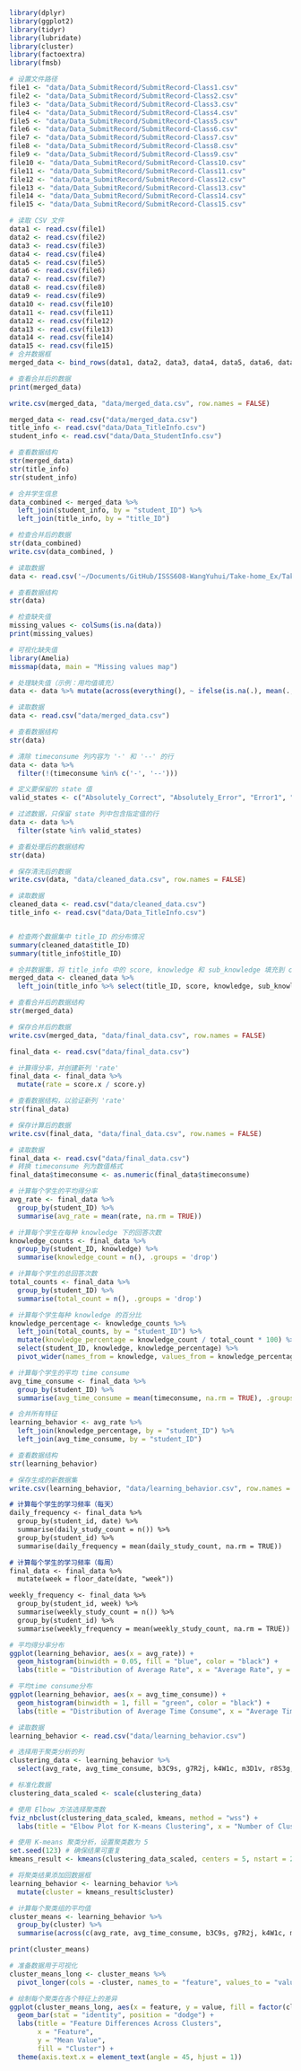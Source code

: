 ```r
library(dplyr)
library(ggplot2)
library(tidyr)
library(lubridate)
library(cluster)
library(factoextra)
library(fmsb)
```

```r
# 设置文件路径
file1 <- "data/Data_SubmitRecord/SubmitRecord-Class1.csv"
file2 <- "data/Data_SubmitRecord/SubmitRecord-Class2.csv"
file3 <- "data/Data_SubmitRecord/SubmitRecord-Class3.csv"
file4 <- "data/Data_SubmitRecord/SubmitRecord-Class4.csv"
file5 <- "data/Data_SubmitRecord/SubmitRecord-Class5.csv"
file6 <- "data/Data_SubmitRecord/SubmitRecord-Class6.csv"
file7 <- "data/Data_SubmitRecord/SubmitRecord-Class7.csv"
file8 <- "data/Data_SubmitRecord/SubmitRecord-Class8.csv"
file9 <- "data/Data_SubmitRecord/SubmitRecord-Class9.csv"
file10 <- "data/Data_SubmitRecord/SubmitRecord-Class10.csv"
file11 <- "data/Data_SubmitRecord/SubmitRecord-Class11.csv"
file12 <- "data/Data_SubmitRecord/SubmitRecord-Class12.csv"
file13 <- "data/Data_SubmitRecord/SubmitRecord-Class13.csv"
file14 <- "data/Data_SubmitRecord/SubmitRecord-Class14.csv"
file15 <- "data/Data_SubmitRecord/SubmitRecord-Class15.csv"

# 读取 CSV 文件
data1 <- read.csv(file1)
data2 <- read.csv(file2)
data3 <- read.csv(file3)
data4 <- read.csv(file4)
data5 <- read.csv(file5)
data6 <- read.csv(file6)
data7 <- read.csv(file7)
data8 <- read.csv(file8)
data9 <- read.csv(file9)
data10 <- read.csv(file10)
data11 <- read.csv(file11)
data12 <- read.csv(file12)
data13 <- read.csv(file13)
data14 <- read.csv(file14)
data15 <- read.csv(file15)
# 合并数据框
merged_data <- bind_rows(data1, data2, data3, data4, data5, data6, data7, data8, data9, data10, data11, data12, data13, data14, data15,)

# 查看合并后的数据
print(merged_data)

```

```r
write.csv(merged_data, "data/merged_data.csv", row.names = FALSE)
```

```r
merged_data <- read.csv("data/merged_data.csv")
title_info <- read.csv("data/Data_TitleInfo.csv")
student_info <- read.csv("data/Data_StudentInfo.csv")
```

```r
# 查看数据结构
str(merged_data)
str(title_info)
str(student_info)

# 合并学生信息
data_combined <- merged_data %>%
  left_join(student_info, by = "student_ID") %>%
  left_join(title_info, by = "title_ID")

# 检查合并后的数据
str(data_combined)
write.csv(data_combined, )
```

```r
# 读取数据
data <- read.csv('~/Documents/GitHub/ISSS608-WangYuhui/Take-home_Ex/Take-home_Ex03/data/merged_data.csv')

# 查看数据结构
str(data)

# 检查缺失值
missing_values <- colSums(is.na(data))
print(missing_values)

# 可视化缺失值
library(Amelia)
missmap(data, main = "Missing values map")

# 处理缺失值（示例：用均值填充）
data <- data %>% mutate(across(everything(), ~ ifelse(is.na(.), mean(., na.rm = TRUE), .)))
```

```r
# 读取数据
data <- read.csv("data/merged_data.csv")

# 查看数据结构
str(data)

# 清除 timeconsume 列内容为 '-' 和 '--' 的行
data <- data %>%
  filter(!(timeconsume %in% c('-', '--')))

# 定义要保留的 state 值
valid_states <- c("Absolutely_Correct", "Absolutely_Error", "Error1", "Error2", "Error3", "Error4", "Error6", "Error7", "Error8", "Error9", "Partially_Correct")

# 过滤数据，只保留 state 列中包含指定值的行
data <- data %>%
  filter(state %in% valid_states)

# 查看处理后的数据结构
str(data)

# 保存清洗后的数据
write.csv(data, "data/cleaned_data.csv", row.names = FALSE)
```

```r
# 读取数据
cleaned_data <- read.csv("data/cleaned_data.csv")
title_info <- read.csv("data/Data_TitleInfo.csv")


# 检查两个数据集中 title_ID 的分布情况
summary(cleaned_data$title_ID)
summary(title_info$title_ID)

# 合并数据集，将 title_info 中的 score, knowledge 和 sub_knowledge 填充到 cleaned_data 中
merged_data <- cleaned_data %>%
  left_join(title_info %>% select(title_ID, score, knowledge, sub_knowledge), by = "title_ID")

# 查看合并后的数据结构
str(merged_data)

# 保存合并后的数据
write.csv(merged_data, "data/final_data.csv", row.names = FALSE)
```

```r
final_data <- read.csv("data/final_data.csv")

# 计算得分率，并创建新列 'rate'
final_data <- final_data %>%
  mutate(rate = score.x / score.y)

# 查看数据结构，以验证新列 'rate'
str(final_data)

# 保存计算后的数据
write.csv(final_data, "data/final_data.csv", row.names = FALSE)
```

```r
# 读取数据
final_data <- read.csv("data/final_data.csv")
# 转换 timeconsume 列为数值格式
final_data$timeconsume <- as.numeric(final_data$timeconsume)

# 计算每个学生的平均得分率
avg_rate <- final_data %>%
  group_by(student_ID) %>%
  summarise(avg_rate = mean(rate, na.rm = TRUE))

# 计算每个学生在每种 knowledge 下的回答次数
knowledge_counts <- final_data %>%
  group_by(student_ID, knowledge) %>%
  summarise(knowledge_count = n(), .groups = 'drop')

# 计算每个学生的总回答次数
total_counts <- final_data %>%
  group_by(student_ID) %>%
  summarise(total_count = n(), .groups = 'drop')

# 计算每个学生每种 knowledge 的百分比
knowledge_percentage <- knowledge_counts %>%
  left_join(total_counts, by = "student_ID") %>%
  mutate(knowledge_percentage = knowledge_count / total_count * 100) %>%
  select(student_ID, knowledge, knowledge_percentage) %>%
  pivot_wider(names_from = knowledge, values_from = knowledge_percentage, values_fill = list(knowledge_percentage = 0))

# 计算每个学生的平均 time consume
avg_time_consume <- final_data %>%
  group_by(student_ID) %>%
  summarise(avg_time_consume = mean(timeconsume, na.rm = TRUE), .groups = 'drop')

# 合并所有特征
learning_behavior <- avg_rate %>%
  left_join(knowledge_percentage, by = "student_ID") %>%
  left_join(avg_time_consume, by = "student_ID")

# 查看数据结构
str(learning_behavior)

# 保存生成的新数据集
write.csv(learning_behavior, "data/learning_behavior.csv", row.names = FALSE)
```

```markdown
# 计算每个学生的学习频率（每天）
daily_frequency <- final_data %>%
  group_by(student_id, date) %>%
  summarise(daily_study_count = n()) %>%
  group_by(student_id) %>%
  summarise(daily_frequency = mean(daily_study_count, na.rm = TRUE))

# 计算每个学生的学习频率（每周）
final_data <- final_data %>%
  mutate(week = floor_date(date, "week"))

weekly_frequency <- final_data %>%
  group_by(student_id, week) %>%
  summarise(weekly_study_count = n()) %>%
  group_by(student_id) %>%
  summarise(weekly_frequency = mean(weekly_study_count, na.rm = TRUE))
```

```r
# 平均得分率分布
ggplot(learning_behavior, aes(x = avg_rate)) +
  geom_histogram(binwidth = 0.05, fill = "blue", color = "black") +
  labs(title = "Distribution of Average Rate", x = "Average Rate", y = "Frequency")

# 平均time consume分布
ggplot(learning_behavior, aes(x = avg_time_consume)) +
  geom_histogram(binwidth = 1, fill = "green", color = "black") +
  labs(title = "Distribution of Average Time Consume", x = "Average Time Consume", y = "Frequency")

```

```r
# 读取数据
learning_behavior <- read.csv("data/learning_behavior.csv")

# 选择用于聚类分析的列
clustering_data <- learning_behavior %>%
  select(avg_rate, avg_time_consume, b3C9s, g7R2j, k4W1c, m3D1v, r8S3g, s8Y2f, t5V9e, y9W5d)

# 标准化数据
clustering_data_scaled <- scale(clustering_data)

# 使用 Elbow 方法选择聚类数
fviz_nbclust(clustering_data_scaled, kmeans, method = "wss") +
  labs(title = "Elbow Plot for K-means Clustering", x = "Number of Clusters (k)", y = "Total Within-Cluster Sum of Square (WSS)")

# 使用 K-means 聚类分析，设置聚类数为 5
set.seed(123) # 确保结果可重复
kmeans_result <- kmeans(clustering_data_scaled, centers = 5, nstart = 25)

# 将聚类结果添加回数据框
learning_behavior <- learning_behavior %>%
  mutate(cluster = kmeans_result$cluster)

# 计算每个聚类组的平均值
cluster_means <- learning_behavior %>%
  group_by(cluster) %>%
  summarise(across(c(avg_rate, avg_time_consume, b3C9s, g7R2j, k4W1c, m3D1v, r8S3g, s8Y2f, t5V9e, y9W5d), mean, na.rm = TRUE))

print(cluster_means)


```

```r
# 准备数据用于可视化
cluster_means_long <- cluster_means %>%
  pivot_longer(cols = -cluster, names_to = "feature", values_to = "value")

# 绘制每个聚类在各个特征上的差异
ggplot(cluster_means_long, aes(x = feature, y = value, fill = factor(cluster))) +
  geom_bar(stat = "identity", position = "dodge") +
  labs(title = "Feature Differences Across Clusters",
       x = "Feature",
       y = "Mean Value",
       fill = "Cluster") +
  theme(axis.text.x = element_text(angle = 45, hjust = 1))
```
